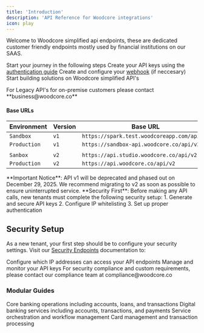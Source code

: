 ```yaml
---
title: 'Introduction'
description: 'API Reference for Woodcore integrations'
icon: play
---
```


Welcome to Woodcore simplified api endpoints, these are dedicated customer friendly endpoints mostly used by financial institutions on our SAAS.

Start your journey in the following steps
<Steps>
  <Step title="Authenticate">
    Create your API keys using the [authentication guide](/api-reference/authentication)
  </Step>
  <Step title="Webhook">
    Create and configure your [webhook](/api-reference/notifications) (if neccesary)
  </Step>
  <Step title="Start Building">
    Start building solutions on Woodcore simplified API's
  </Step>
</Steps>

<Note>
 For Legacy API's for on-premise customers please contact **business@woodcore.co**
</Note>

#### Base URLs

| Environment | Version | Base URL |
|------------|---------|----------|
| `Sandbox`    | `v1`      | `https://spark.test.woodcoreapp.com/api/v2` |
| `Production`    | `v1`      | `https://sandbox-api.woodcore.co/api/v2` |
|            |           |                             |
| `Sanbox` | `v2`      | `https://api.studio.woodcore.co/api/v2` |
| `Production` | `v2`      | `https://api.woodcore.co/api/v2` |

<Callout type="warning">
  **Important Notice**: API v1 will be deprecated and phased out on December 29, 2025. We recommend migrating to v2 as soon as possible to ensure uninterrupted service.
</Callout>

<Callout type="warning">
  **Security First**: Before making any API calls, new tenants must complete the following security setup:
  1. Generate and secure API keys
  2. Configure IP whitelisting
  3. Set up proper authentication
</Callout>

## Security Setup

As a new tenant, your first step should be to configure your security settings. Visit our [Security Endpoints](/security/endpoint/introduction) documentation to:

<CardGroup cols={2}>
  <Card title="IP Whitelist" icon="network-wired" href="/security/endpoint/ipwhitelist">
    Configure which IP addresses can access your API endpoints
  </Card>
  <Card title="Key Profile" icon="key" href="/security/endpoint/keyprofile">
    Manage and monitor your API keys
  </Card>
</CardGroup>

<Note>
  For security compliance and custom requirements, please contact our compliance team at compliance@woodcore.co
</Note>

### Modular Guides 

<CardGroup cols={2}>
  <Card title="Core Banking" icon="landmark" href="/modules/core-banking/intro">
    Core banking operations including accounts, loans, and transactions
  </Card>
  <Card title="Digital Services" icon="globe" href="/modules/digital-services/intro">
    Digital banking services including accounts, transactions, and payments
  </Card>
  <Card title="Orchestrator" icon="network" href="/modules/orchestrator/intro">
    Service orchestration and workflow management
  </Card>
  <Card title="Card Services" icon="credit-card" href="/modules/card/intro">
    Card management and transaction processing
  </Card>
</CardGroup>
